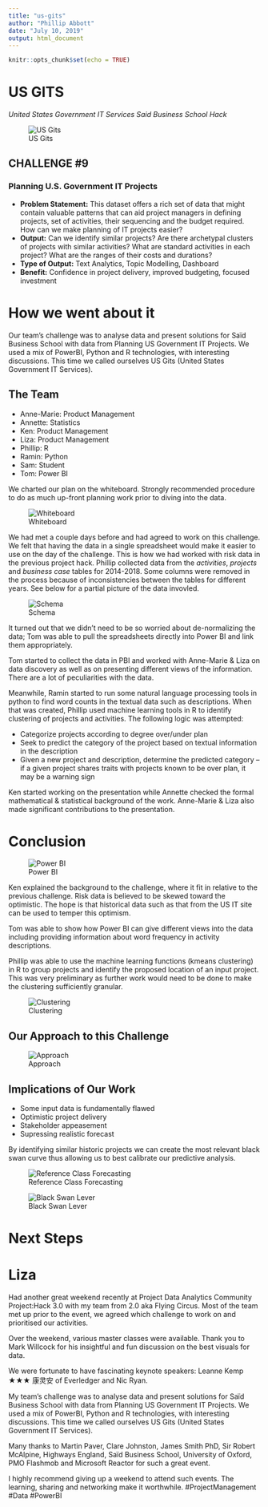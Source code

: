 ```yaml
---
title: "us-gits"
author: "Phillip Abbott"
date: "July 10, 2019"
output: html_document
---
```


```r
knitr::opts_chunk$set(echo = TRUE)
```


# US GITS

*United States Government IT Services Said Business School Hack*

![US Gits](logo.png)


## CHALLENGE #9
### Planning U.S. Government IT Projects
* **Problem Statement:** This dataset offers a rich set of data that might contain valuable patterns that can aid project managers in defining projects, set of activities, their sequencing and the budget required. How can we make planning of IT projects easier?
* **Output:** Can we identify similar projects? Are there archetypal clusters of projects with similar activities? What are standard activities in each project? What are the ranges of their costs and durations? 
* **Type of Output:** Text Analytics, Topic Modelling, Dashboard 
* **Benefit:** Confidence in project delivery, improved budgeting, focused investment



# How we went about it

Our team's challenge was to analyse data and present solutions for Saïd Business School with data from Planning US Government IT Projects. We used a mix of PowerBI, Python and R technologies, with interesting discussions. This time we called ourselves US Gits (United States Government IT Services). 

## The Team

* Anne-Marie:  Product Management
* Annette:     Statistics
* Ken:         Product Management
* Liza:        Product Management
* Phillip:     R
* Ramin:       Python
* Sam:         Student
* Tom:         Power BI

We charted our plan on the whiteboard.  Strongly recommended procedure to do as much up-front planning work prior to diving into the data.

![Whiteboard](wall.jpeg)




We had met a couple days before and had agreed to work on this challenge.  We felt that having the data in a single spreadsheet would make it easier to use on the day of the challenge.  This is how we had worked with risk data in the previous project hack.  Phillip collected data from the *activities*, *projects* and *business case* tables for 2014-2018.  Some columns were removed in the process because of inconsistencies between the tables for different years.  See below for a partial picture of the data invovled.


![Schema](schema.png)



It turned out that we didn't need to be so worried about de-normalizing the data; Tom was able to pull the spreadsheets directly into Power BI and link them appropriately.  

Tom started to collect the data in PBI and worked with Anne-Marie & Liza on data discovery as well as on presenting different views of the information.  There are a lot of peculiarities with the data.  

Meanwhile, Ramin started to run some natural language processing tools in python to find word counts in the textual data such as descriptions.  When that was created, Phillip used machine learning tools in R to identify clustering of projects and activities.  The following logic was attempted:

* Categorize projects according to degree over/under plan
* Seek to predict the category of the project based on textual information in the description
* Given a new project and description, determine the predicted category -- if a given project shares traits with projects known to be over plan, it may be a warning sign

Ken started working on the presentation while Annette checked the formal mathematical & statistical background of the work.  Anne-Marie & Liza also made significant contributions to the presentation.

# Conclusion

![Power BI](tom screenshot.png)

Ken explained the background to the challenge, where it fit in relative to the previous challenge.  Risk data is believed to be skewed toward the optimistic.  The hope is that historical data such as that from the US IT site can be used to temper this optimism.  

Tom was able to show how Power BI can give different views into the data including providing information about word frequency in activity descriptions.

Phillip was able to use the machine learning functions (kmeans clustering) in R to group projects and identify the proposed location of an input project.  This was very preliminary as further work would need to be done to make the clustering sufficiently granular.


![Clustering](clustering.png)


## Our Approach to this Challenge

![Approach](approach.png)


## Implications of Our Work
* Some input data is fundamentally flawed
* Optimistic project delivery
* Stakeholder appeasement
* Supressing realistic forecast

By identifying similar historic projects we can create the most relevant black swan curve thus allowing us to best calibrate our predictive analysis. 

![Reference Class Forecasting](rcf.png)

![Black Swan Lever](bsl.png)

# Next Steps

# Liza

Had another great weekend recently at Project Data Analytics Community Project:Hack 3.0 with my team from 2.0 aka Flying Circus. Most of the team met up prior to the event, we agreed which challenge to work on and prioritised our activities. 

Over the weekend, various master classes were available. Thank you to Mark Willcock for his insightful and fun discussion on the best visuals for data. 

We were fortunate to have fascinating keynote speakers: Leanne Kemp ★★★ 康灵安 of Everledger and Nic Ryan. 

My team's challenge was to analyse data and present solutions for Saïd Business School with data from Planning US Government IT Projects. We used a mix of PowerBI, Python and R technologies, with interesting discussions. This time we called ourselves US Gits (United States Government IT Services). 

Many thanks to Martin Paver, Clare Johnston, James Smith PhD, Sir Robert McAlpine, Highways England, Saïd Business School, University of Oxford, PMO Flashmob and Microsoft Reactor for such a great event. 

I highly recommend giving up a weekend to attend such events. The learning, sharing and networking make it worthwhile. 
#ProjectManagement #Data #PowerBI









